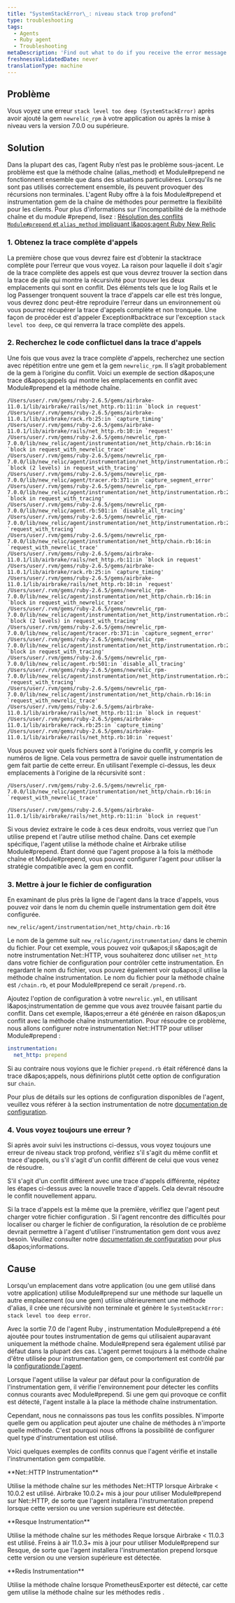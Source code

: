 ```yaml
---
title: "SystemStackError\_: niveau stack trop profond"
type: troubleshooting
tags:
  - Agents
  - Ruby agent
  - Troubleshooting
metaDescription: 'Find out what to do if you receive the error message SystemStackError: stack level too deep on the Error details page in your APM UI.'
freshnessValidatedDate: never
translationType: machine
---
```


## Problème

Vous voyez une erreur `stack level too deep (SystemStackError)` après avoir ajouté la gem `newrelic_rpm` à votre application ou après la mise à niveau vers la version 7.0.0 ou supérieure.

## Solution

Dans la plupart des cas, l’agent Ruby n’est pas le problème sous-jacent. Le problème est que la méthode chaîne (alias\_method) et Module#prepend ne fonctionnent ensemble que dans des situations particulières. Lorsqu'ils ne sont pas utilisés correctement ensemble, ils peuvent provoquer des récursions non terminales. L'agent Ruby offre à la fois Module#prepend et instrumentation gem de la chaîne de méthodes pour permettre la flexibilité pour les clients. Pour plus d'informations sur l'incompatibilité de la méthode chaîne et du module #prepend, lisez : [Résolution des conflits `Module#prepend` et `alias_method` impliquant l&amp;apos;agent Ruby New Relic](https://newrelic.com/blog/best-practices/ruby-agent-module-prepend-alias-method-chains)

### 1. Obtenez la trace complète d'appels

La première chose que vous devrez faire est d’obtenir la stacktrace complète pour l’erreur que vous voyez. La raison pour laquelle il doit s'agir de la trace complète des appels est que vous devrez trouver la section dans la trace de pile qui montre la récursivité pour trouver les deux emplacements qui sont en conflit. Des éléments tels que le log Rails et le log Passenger tronquent souvent la trace d'appels car elle est très longue, vous devrez donc peut-être reproduire l'erreur dans un environnement où vous pourrez récupérer la trace d'appels complète et non tronquée. Une façon de procéder est d'appeler Exception#backtrace sur l'exception `stack level too deep`, ce qui renverra la trace complète des appels.

### 2. Recherchez le code conflictuel dans la trace d'appels

Une fois que vous avez la trace complète d'appels, recherchez une section avec répétition entre une gem et la gem `newrelic_rpm`. Il s’agit probablement de la gem à l’origine du conflit. Voici un exemple de section d&amp;apos;une trace d&amp;apos;appels qui montre les emplacements en conflit avec Module#prepend et la méthode chaîne.

```
/Users/user/.rvm/gems/ruby-2.6.5/gems/airbrake-11.0.1/lib/airbrake/rails/net_http.rb:11:in `block in request'
/Users/user/.rvm/gems/ruby-2.6.5/gems/airbrake-11.0.1/lib/airbrake/rack.rb:25:in `capture_timing'
/Users/user/.rvm/gems/ruby-2.6.5/gems/airbrake-11.0.1/lib/airbrake/rails/net_http.rb:10:in `request'
/Users/user/.rvm/gems/ruby-2.6.5/gems/newrelic_rpm-7.0.0/lib/new_relic/agent/instrumentation/net_http/chain.rb:16:in `block in request_with_newrelic_trace'
/Users/user/.rvm/gems/ruby-2.6.5/gems/newrelic_rpm-7.0.0/lib/new_relic/agent/instrumentation/net_http/instrumentation.rb:26:in `block (2 levels) in request_with_tracing'
/Users/user/.rvm/gems/ruby-2.6.5/gems/newrelic_rpm-7.0.0/lib/new_relic/agent/tracer.rb:371:in `capture_segment_error'
/Users/user/.rvm/gems/ruby-2.6.5/gems/newrelic_rpm-7.0.0/lib/new_relic/agent/instrumentation/net_http/instrumentation.rb:25:in `block in request_with_tracing'
/Users/user/.rvm/gems/ruby-2.6.5/gems/newrelic_rpm-7.0.0/lib/new_relic/agent.rb:501:in `disable_all_tracing'
/Users/user/.rvm/gems/ruby-2.6.5/gems/newrelic_rpm-7.0.0/lib/new_relic/agent/instrumentation/net_http/instrumentation.rb:24:in `request_with_tracing'
/Users/user/.rvm/gems/ruby-2.6.5/gems/newrelic_rpm-7.0.0/lib/new_relic/agent/instrumentation/net_http/chain.rb:16:in `request_with_newrelic_trace'
/Users/user/.rvm/gems/ruby-2.6.5/gems/airbrake-11.0.1/lib/airbrake/rails/net_http.rb:11:in `block in request'
/Users/user/.rvm/gems/ruby-2.6.5/gems/airbrake-11.0.1/lib/airbrake/rack.rb:25:in `capture_timing'
/Users/user/.rvm/gems/ruby-2.6.5/gems/airbrake-11.0.1/lib/airbrake/rails/net_http.rb:10:in `request'
/Users/user/.rvm/gems/ruby-2.6.5/gems/newrelic_rpm-7.0.0/lib/new_relic/agent/instrumentation/net_http/chain.rb:16:in `block in request_with_newrelic_trace'
/Users/user/.rvm/gems/ruby-2.6.5/gems/newrelic_rpm-7.0.0/lib/new_relic/agent/instrumentation/net_http/instrumentation.rb:26:in `block (2 levels) in request_with_tracing'
/Users/user/.rvm/gems/ruby-2.6.5/gems/newrelic_rpm-7.0.0/lib/new_relic/agent/tracer.rb:371:in `capture_segment_error'
/Users/user/.rvm/gems/ruby-2.6.5/gems/newrelic_rpm-7.0.0/lib/new_relic/agent/instrumentation/net_http/instrumentation.rb:25:in `block in request_with_tracing'
/Users/user/.rvm/gems/ruby-2.6.5/gems/newrelic_rpm-7.0.0/lib/new_relic/agent.rb:501:in `disable_all_tracing'
/Users/user/.rvm/gems/ruby-2.6.5/gems/newrelic_rpm-7.0.0/lib/new_relic/agent/instrumentation/net_http/instrumentation.rb:24:in `request_with_tracing'
/Users/user/.rvm/gems/ruby-2.6.5/gems/newrelic_rpm-7.0.0/lib/new_relic/agent/instrumentation/net_http/chain.rb:16:in `request_with_newrelic_trace'
/Users/user/.rvm/gems/ruby-2.6.5/gems/airbrake-11.0.1/lib/airbrake/rails/net_http.rb:11:in `block in request'
/Users/user/.rvm/gems/ruby-2.6.5/gems/airbrake-11.0.1/lib/airbrake/rack.rb:25:in `capture_timing'
/Users/user/.rvm/gems/ruby-2.6.5/gems/airbrake-11.0.1/lib/airbrake/rails/net_http.rb:10:in `request'
```

Vous pouvez voir quels fichiers sont à l'origine du conflit, y compris les numéros de ligne. Cela vous permettra de savoir quelle instrumentation de gem fait partie de cette erreur. En utilisant l'exemple ci-dessus, les deux emplacements à l'origine de la récursivité sont :

```
/Users/user/.rvm/gems/ruby-2.6.5/gems/newrelic_rpm-7.0.0/lib/new_relic/agent/instrumentation/net_http/chain.rb:16:in `request_with_newrelic_trace'
```

```
/Users/user/.rvm/gems/ruby-2.6.5/gems/airbrake-11.0.1/lib/airbrake/rails/net_http.rb:11:in `block in request'
```

Si vous deviez extraire le code à ces deux endroits, vous verriez que l'un utilise prepend et l'autre utilise method chaîne. Dans cet exemple spécifique, l'agent utilise la méthode chaîne et Airbrake utilise Module#prepend. Étant donné que l'agent propose à la fois la méthode chaîne et Module#prepend, vous pouvez configurer l'agent pour utiliser la stratégie compatible avec la gem en conflit.

### 3. Mettre à jour le fichier de configuration

En examinant de plus près la ligne de l'agent dans la trace d'appels, vous pouvez voir dans le nom du chemin quelle instrumentation gem doit être configurée.

```
new_relic/agent/instrumentation/net_http/chain.rb:16
```

Le nom de la gemme suit `new_relic/agent/instrumentation/` dans le chemin du fichier. Pour cet exemple, vous pouvez voir qu&amp;apos;il s&amp;apos;agit de notre instrumentation Net::HTTP, vous souhaiterez donc utiliser `net_http` dans votre fichier de configuration pour contrôler cette instrumentation. En regardant le nom du fichier, vous pouvez également voir qu&amp;apos;il utilise la méthode chaîne instrumentation. Le nom du fichier pour la méthode chaîne est `/chain.rb`, et pour Module#prepend ce serait `/prepend.rb`.

Ajoutez l'option de configuration à votre `newrelic.yml`, en utilisant l&amp;apos;instrumentation de gemme que vous avez trouvée faisant partie du conflit. Dans cet exemple, l&amp;apos;erreur a été générée en raison d&amp;apos;un conflit avec la méthode chaîne instrumentation. Pour résoudre ce problème, nous allons configurer notre instrumentation Net::HTTP pour utiliser Module#prepend :

```yml
instrumentation:
  net_http: prepend
```

Si au contraire nous voyions que le fichier `prepend.rb` était référencé dans la trace d&amp;apos;appels, nous définirions plutôt cette option de configuration sur `chain`.

Pour plus de détails sur les options de configuration disponibles de l'agent, veuillez vous référer à la section instrumentation de notre [documentation de configuration](/docs/agents/ruby-agent/configuration/ruby-agent-configuration/#instrumentation).

### 4. Vous voyez toujours une erreur ?

Si après avoir suivi les instructions ci-dessus, vous voyez toujours une erreur de niveau stack trop profond, vérifiez s'il s'agit du même conflit et trace d'appels, ou s'il s'agit d'un conflit différent de celui que vous venez de résoudre.

S'il s'agit d'un conflit différent avec une trace d'appels différente, répétez les étapes ci-dessus avec la nouvelle trace d'appels. Cela devrait résoudre le conflit nouvellement apparu.

Si la trace d'appels est la même que la première, vérifiez que l'agent peut charger votre fichier configuration . Si l'agent rencontre des difficultés pour localiser ou charger le fichier de configuration, la résolution de ce problème devrait permettre à l'agent d'utiliser l'instrumentation gem dont vous avez besoin. Veuillez consulter notre [documentation de configuration](/docs/agents/ruby-agent/configuration/ruby-agent-configuration/) pour plus d&amp;apos;informations.

## Cause

Lorsqu'un emplacement dans votre application (ou une gem utilisé dans votre application) utilise Module#prepend sur une méthode sur laquelle un autre emplacement (ou une gem) utilise ultérieurement une méthode d'alias, il crée une récursivité non terminale et génère le `SystemStackError: stack level too deep error`.

Avec la sortie 7.0 de l'agent Ruby , instrumentation Module#prepend a été ajoutée pour toutes instrumentation de gems qui utilisaient auparavant uniquement la méthode chaîne. Module#prepend sera également utilisé par défaut dans la plupart des cas. L'agent permet toujours à la méthode chaîne d'être utilisée pour instrumentation gem, ce comportement est contrôlé par la [configurationde l'agent](/docs/agents/ruby-agent/configuration/ruby-agent-configuration/#instrumentation).

Lorsque l'agent utilise la valeur par défaut pour la configuration de l'instrumentation gem, il vérifie l'environnement pour détecter les conflits connus courants avec Module#prepend. Si une gem qui provoque ce conflit est détecté, l'agent installe à la place la méthode chaîne instrumentation.

Cependant, nous ne connaissons pas tous les conflits possibles. N'importe quelle gem ou application peut ajouter une chaîne de méthodes à n'importe quelle méthode. C'est pourquoi nous offrons la possibilité de configurer quel type d'instrumentation est utilisé.

Voici quelques exemples de conflits connus que l'agent vérifie et installe l'instrumentation gem compatible.

<DNT>
  **Net::HTTP Instrumentation**
</DNT>

Utilise la méthode chaîne sur les méthodes Net::HTTP lorsque Airbrake &lt; 10.0.2 est utilisé. Airbrake 10.0.2+ mis à jour pour utiliser Module#prepend sur Net::HTTP, de sorte que l'agent installera l'instrumentation prepend lorsque cette version ou une version supérieure est détectée.

<DNT>
  **Resque Instrumentation**
</DNT>

Utilise la méthode chaîne sur les méthodes Reque lorsque Airbrake &lt; 11.0.3 est utilisé. Freins à air 11.0.3+ mis à jour pour utiliser Module#prepend sur Resque, de sorte que l'agent installera l'instrumentation prepend lorsque cette version ou une version supérieure est détectée.

<DNT>
  **Redis Instrumentation**
</DNT>

Utilise la méthode chaîne lorsque PrometheusExporter est détecté, car cette gem utilise la méthode chaîne sur les méthodes redis .
